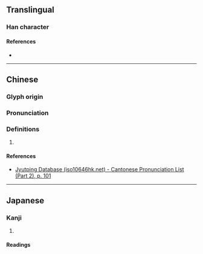 {{character info}}
==Translingual==

===Han character===
{{Han char|rn=46|rad=山|as=18|sn=21|four=|canj=UYBT|ids=⿱山髜}}

====References====
* {{Han ref|kx=0322.360|dkj=08631|hdz=10807.120|uh=5DD0|ud=24016}}

----

==Chinese==
{{zh-forms}}

===Glyph origin===
{{Han etym}}

===Pronunciation===
{{zh-pron
|m=chǎo
|c=ciu2
|mc=y
|oc=y
|cat=}}

===Definitions===
{{zh-hanzi}}

# {{rfdef|zh|sort=山18}}

====References====
* [http://www.iso10646hk.net/jp/document/download.jsp Jyutping Database (iso10646hk.net) - Cantonese Pronunciation List (Part 2), p. 101]

----

==Japanese==

===Kanji===
{{ja-kanji|grade=|rs=山18}}

# {{rfdef|ja|sort=山18}}

====Readings====
{{ja-readings
|on=ちょう
|kun=やまのさま}}